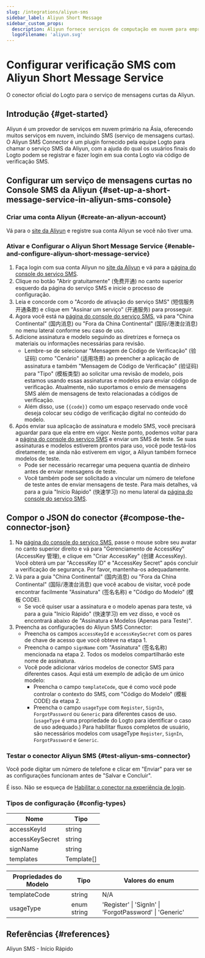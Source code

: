 ```yaml
---
slug: /integrations/aliyun-sms
sidebar_label: Aliyun Short Message
sidebar_custom_props:
  description: Aliyun fornece serviços de computação em nuvem para empresas online.
  logoFilename: 'aliyun.svg'
---
```



# Configurar verificação SMS com Aliyun Short Message Service

O conector oficial do Logto para o serviço de mensagens curtas da Aliyun.

<GuideTip />

## Introdução \{#get-started}

Aliyun é um provedor de serviços em nuvem primário na Ásia, oferecendo muitos serviços em nuvem, incluindo SMS (serviço de mensagens curtas). O Aliyun SMS Connector é um plugin fornecido pela equipe Logto para chamar o serviço SMS da Aliyun, com a ajuda do qual os usuários finais do Logto podem se registrar e fazer login em sua conta Logto via código de verificação SMS.

## Configurar um serviço de mensagens curtas no Console SMS da Aliyun \{#set-up-a-short-message-service-in-aliyun-sms-console}

### Criar uma conta Aliyun \{#create-an-aliyun-account}

Vá para o [site da Aliyun](https://cn.aliyun.com/) e registre sua conta Aliyun se você não tiver uma.

### Ativar e Configurar o Aliyun Short Message Service \{#enable-and-configure-aliyun-short-message-service}

1. Faça login com sua conta Aliyun no [site da Aliyun](https://cn.aliyun.com/) e vá para a [página do console do serviço SMS](https://www.aliyun.com/product/sms).
2. Clique no botão "Abrir gratuitamente" (免费开通) no canto superior esquerdo da página do serviço SMS e inicie o processo de configuração.
3. Leia e concorde com o "Acordo de ativação do serviço SMS" (短信服务开通条款) e clique em "Assinar um serviço" (开通服务) para prosseguir.
4. Agora você está na [página do console do serviço SMS](https://dysms.console.aliyun.com/overview), vá para "China Continental" (国内消息) ou "Fora da China Continental" (国际/港澳台消息) no menu lateral conforme seu caso de uso.
5. Adicione assinatura e modelo seguindo as diretrizes e forneça os materiais ou informações necessárias para revisão.
   - Lembre-se de selecionar "Mensagem de Código de Verificação" (验证码) como "Cenário" (适用场景) ao preencher a aplicação de assinatura e também "Mensagem de Código de Verificação" (验证码) para "Tipo" (模板类型) ao solicitar uma revisão de modelo, pois estamos usando essas assinaturas e modelos para enviar código de verificação. Atualmente, não suportamos o envio de mensagens SMS além de mensagens de texto relacionadas a códigos de verificação.
   - Além disso, use `{{code}}` como um espaço reservado onde você deseja colocar seu código de verificação digital no conteúdo do modelo.
6. Após enviar sua aplicação de assinatura e modelo SMS, você precisará aguardar para que ela entre em vigor. Neste ponto, podemos voltar para a [página do console do serviço SMS](https://dysms.console.aliyun.com/overview) e enviar um SMS de teste. Se suas assinaturas e modelos estiverem prontos para uso, você pode testá-los diretamente; se ainda não estiverem em vigor, a Aliyun também fornece modelos de teste.
   - Pode ser necessário recarregar uma pequena quantia de dinheiro antes de enviar mensagens de teste.
   - Você também pode ser solicitado a vincular um número de telefone de teste antes de enviar mensagens de teste. Para mais detalhes, vá para a guia "Início Rápido" (快速学习) no menu lateral da [página do console do serviço SMS](https://dysms.console.aliyun.com/overview).

## Compor o JSON do conector \{#compose-the-connector-json}

1. Na [página do console do serviço SMS](https://dysms.console.aliyun.com/overview), passe o mouse sobre seu avatar no canto superior direito e vá para "Gerenciamento de AccessKey" (AccessKey 管理), e clique em "Criar AccessKey" (创建 AccessKey). Você obterá um par "AccessKey ID" e "AccessKey Secret" após concluir a verificação de segurança. Por favor, mantenha-os adequadamente.
2. Vá para a guia "China Continental" (国内消息) ou "Fora da China Continental" (国际/港澳台消息) que você acabou de visitar, você pode encontrar facilmente "Assinatura" (签名名称) e "Código do Modelo" (模板 CODE).
   - Se você quiser usar a assinatura e o modelo apenas para teste, vá para a guia "Início Rápido" (快速学习) em vez disso, e você os encontrará abaixo de "Assinatura e Modelos (Apenas para Teste)".
3. Preencha as configurações do Aliyun SMS Connector:
   - Preencha os campos `accessKeyId` e `accessKeySecret` com os pares de chave de acesso que você obteve na etapa 1.
   - Preencha o campo `signName` com "Assinatura" (签名名称) mencionada na etapa 2. Todos os modelos compartilharão este nome de assinatura.
   - Você pode adicionar vários modelos de conector SMS para diferentes casos. Aqui está um exemplo de adição de um único modelo:
     - Preencha o campo `templateCode`, que é como você pode controlar o contexto do SMS, com "Código do Modelo" (模板 CODE) da etapa 2.
     - Preencha o campo `usageType` com `Register`, `SignIn`, `ForgotPassword` ou `Generic` para diferentes casos de uso. (`usageType` é uma propriedade do Logto para identificar o caso de uso adequado.) Para habilitar fluxos completos de usuário, são necessários modelos com usageType `Register`, `SignIn`, `ForgotPassword` e `Generic`.

### Testar o conector Aliyun SMS \{#test-aliyun-sms-connector}

Você pode digitar um número de telefone e clicar em "Enviar" para ver se as configurações funcionam antes de "Salvar e Concluir".

É isso. Não se esqueça de [Habilitar o conector na experiência de login](/connectors/sms-connectors/#enable-phone-number-sign-up-or-sign-in).

### Tipos de configuração \{#config-types}

| Nome            | Tipo       |
| --------------- | ---------- |
| accessKeyId     | string     |
| accessKeySecret | string     |
| signName        | string     |
| templates       | Template[] |

| Propriedades do Modelo | Tipo        | Valores do enum                                         |
| ---------------------- | ----------- | ------------------------------------------------------- |
| templateCode           | string      | N/A                                                     |
| usageType              | enum string | 'Register' \| 'SignIn' \| 'ForgotPassword' \| 'Generic' |

## Referências \{#references}

<Url href="https://dysms.console.aliyun.com/quickstart">Aliyun SMS - Início Rápido</Url>
